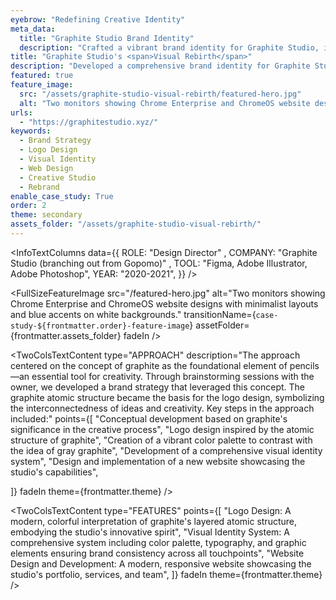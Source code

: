 ```yaml
---
eyebrow: "Redefining Creative Identity"
meta_data:
  title: "Graphite Studio Brand Identity"
  description: "Crafted a vibrant brand identity for Graphite Studio, including logo design and responsive website. Concept inspired by graphite's role in creativity, driving business growth."
title: "Graphite Studio's <span>Visual Rebirth</span>"
description: "Developed a comprehensive brand identity for Graphite Studio, a new design studio branching out from Gopomo. The project encompassed logo design inspired by graphite's atomic structure, visual identity system creation, and website development, resulting in a cohesive brand that embodies the studio's innovative spirit and creative approach."
featured: true
feature_image: 
  src: "/assets/graphite-studio-visual-rebirth/featured-hero.jpg"
  alt: "Two monitors showing Chrome Enterprise and ChromeOS website designs with minimalist layouts and blue accents on white backgrounds."
urls: 
  - "https://graphitestudio.xyz/"
keywords:
  - Brand Strategy
  - Logo Design
  - Visual Identity
  - Web Design
  - Creative Studio
  - Rebrand
enable_case_study: True
order: 2
theme: secondary
assets_folder: "/assets/graphite-studio-visual-rebirth/"
---
```


<InfoTextColumns data={{
    ROLE: "Design Director" ,
    COMPANY: "Graphite Studio (branching out from Gopomo)" ,
    TOOL: "Figma, Adobe Illustrator, Adobe Photoshop",
    YEAR: "2020-2021",
  }}
/>

<FullSizeFeatureImage
  src="/featured-hero.jpg"
  alt="Two monitors showing Chrome Enterprise and ChromeOS website designs with minimalist layouts and blue accents on white backgrounds."
  transitionName={`case-study-${frontmatter.order}-feature-image`}
  assetFolder={frontmatter.assets_folder}
  fadeIn
/>

<TwoColsTextContent
  type="CHALLENGE"
  description="Gopomo faced the challenge of establishing a distinct identity for its new design studio offshoot, Graphite Studio. The new brand needed to stand out in the competitive creative industry while maintaining a connection to its origins. The challenge was to create a visual identity that would effectively communicate the studio's innovative approach and creative expertise."
  fadeIn
  theme={frontmatter.theme}
/>

<TwoColsTextContent
  type="APPROACH"
  description="The approach centered on the concept of graphite as the foundational element of pencils—an essential tool for creativity. Through brainstorming sessions with the owner, we developed a brand strategy that leveraged this concept. The graphite atomic structure became the basis for the logo design, symbolizing the interconnectedness of ideas and creativity. Key steps in the approach included:"
  points={[
    "Conceptual development based on graphite's significance in the creative process",
    "Logo design inspired by the atomic structure of graphite",
    "Creation of a vibrant color palette to contrast with the idea of gray graphite",
    "Development of a comprehensive visual identity system",
    "Design and implementation of a new website showcasing the studio's capabilities",

  ]}
  fadeIn
  theme={frontmatter.theme}
/>

<DualFeatureImages
  leftSrc="website-mock-desktop-mobile.jpg"
  leftAlt="Person using laptop and smartphone displaying Graphite studio website."
  rightSrc="website-mock-tablet.jpg"
  rightAlt="Tablet showing Featured Projects section on pink and gray background"
  fadeIn
  type="left"
  assetFolder={frontmatter.assets_folder}
/>

<TwoColsTextContent
  type="FEATURES"
  points={[
    "Logo Design: A modern, colorful interpretation of graphite's layered atomic structure, embodying the studio's innovative spirit",
    "Visual Identity System: A comprehensive system including color palette, typography, and graphic elements ensuring brand consistency across all touchpoints",
    "Website Design and Development: A modern, responsive website showcasing the studio's portfolio, services, and team",
    ]}
  fadeIn
  theme={frontmatter.theme}
/>

<TwoColsTextContent
  type="OUTCOME"
  description="While specific metrics are not available, the project successfully established a strong, distinctive brand identity for Graphite Studio. The new visual identity effectively communicates the studio's creative approach and sets it apart in the market."
  fadeIn
  theme={frontmatter.theme}
/>

<DualFeatureImages
  leftSrc="branding-01.jpg"
  leftAlt="Person using laptop and smartphone displaying Graphite studio website."
  rightSrc="branding-02.jpg"
  rightAlt="Tablet showing Featured Projects section on pink and gray background"
  fadeIn
  type="even"
  assetFolder={frontmatter.assets_folder}
/>

<TwoColsTextContent
  type="REFLECTION"
  description="The Graphite Studio brand design project demonstrates the power of conceptual thinking in brand development. We created a unique and meaningful brand identity by drawing inspiration from the fundamental tool of creativity—the pencil and its graphite core. This approach not only established a strong visual presence for the new studio but also created a narrative that connected with the creative process itself, potentially resonating deeply with both clients and team members."
  fadeIn
  theme={frontmatter.theme}
/>